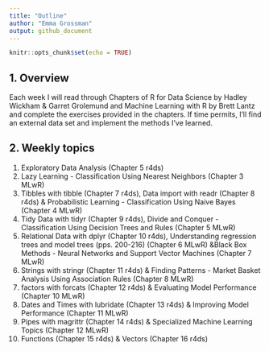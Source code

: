 ```yaml
---
title: "Outline"
author: "Emma Grossman"
output: github_document
---
```


```r
knitr::opts_chunk$set(echo = TRUE)
```

## 1. Overview
Each week I will read through Chapters of R for Data Science by Hadley Wickham & Garret Grolemund and Machine Learning with R by Brett Lantz and complete the exercises provided in the chapters. If time permits, I'll find an external data set and implement the methods I've learned.

## 2. Weekly topics

1. Exploratory Data Analysis (Chapter 5 r4ds) 
2. Lazy Learning - Classification Using Nearest Neighbors (Chapter 3 MLwR)
3. Tibbles with tibble (Chapter 7 r4ds), Data import with readr (Chapter 8 r4ds) \& Probabilistic Learning - Classification Using Naive Bayes (Chapter 4 MLwR)
4. Tidy Data with tidyr (Chapter 9 r4ds), Divide and Conquer - Classification Using Decision Trees and Rules (Chapter 5 MLwR)
5. Relational Data with dplyr (Chapter 10 r4ds), Understanding regression trees and model trees (pps. 200-216) (Chapter 6 MLwR)  \&Black Box Methods - Neural Networks and Support Vector Machines (Chapter 7 MLwR)
6. Strings with stringr (Chapter 11 r4ds) \& Finding Patterns - Market Basket Analysis Using Association Rules (Chapter 8 MLwR)
7. factors with forcats (Chapter 12 r4ds) \& Evaluating Model Performance (Chapter 10 MLwR)
8. Dates and Times with lubridate (Chapter 13 r4ds) \& Improving Model Performance (Chapter 11 MLwR)
9. Pipes with magrittr (Chapter 14 r4ds) \& Specialized Machine Learning Topics (Chapter 12 MLwR)
10. Functions (Chapter 15 r4ds) & Vectors (Chapter 16 r4ds)


